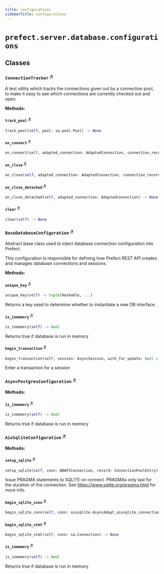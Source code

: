 ```yaml
---
title: configurations
sidebarTitle: configurations
---
```


# `prefect.server.database.configurations`

## Classes

### `ConnectionTracker` <sup><a href="https://github.com/PrefectHQ/prefect/blob/main/src/prefect/server/database/configurations.py#L59" target="_blank">↗</a></sup>


A test utility which tracks the connections given out by a connection pool, to
make it easy to see which connections are currently checked out and open.


**Methods:**

#### `track_pool` <sup><a href="https://github.com/PrefectHQ/prefect/blob/main/src/prefect/server/database/configurations.py#L78" target="_blank">↗</a></sup>

```python
track_pool(self, pool: sa.pool.Pool) -> None
```

#### `on_connect` <sup><a href="https://github.com/PrefectHQ/prefect/blob/main/src/prefect/server/database/configurations.py#L83" target="_blank">↗</a></sup>

```python
on_connect(self, adapted_connection: AdaptedConnection, connection_record: ConnectionPoolEntry) -> None
```

#### `on_close` <sup><a href="https://github.com/PrefectHQ/prefect/blob/main/src/prefect/server/database/configurations.py#L92" target="_blank">↗</a></sup>

```python
on_close(self, adapted_connection: AdaptedConnection, connection_record: ConnectionPoolEntry) -> None
```

#### `on_close_detached` <sup><a href="https://github.com/PrefectHQ/prefect/blob/main/src/prefect/server/database/configurations.py#L103" target="_blank">↗</a></sup>

```python
on_close_detached(self, adapted_connection: AdaptedConnection) -> None
```

#### `clear` <sup><a href="https://github.com/PrefectHQ/prefect/blob/main/src/prefect/server/database/configurations.py#L113" target="_blank">↗</a></sup>

```python
clear(self) -> None
```

### `BaseDatabaseConfiguration` <sup><a href="https://github.com/PrefectHQ/prefect/blob/main/src/prefect/server/database/configurations.py#L124" target="_blank">↗</a></sup>


Abstract base class used to inject database connection configuration into Prefect.

This configuration is responsible for defining how Prefect REST API creates and manages
database connections and sessions.


**Methods:**

#### `unique_key` <sup><a href="https://github.com/PrefectHQ/prefect/blob/main/src/prefect/server/database/configurations.py#L171" target="_blank">↗</a></sup>

```python
unique_key(self) -> tuple[Hashable, ...]
```

Returns a key used to determine whether to instantiate a new DB interface.


#### `is_inmemory` <sup><a href="https://github.com/PrefectHQ/prefect/blob/main/src/prefect/server/database/configurations.py#L200" target="_blank">↗</a></sup>

```python
is_inmemory(self) -> bool
```

Returns true if database is run in memory


#### `begin_transaction` <sup><a href="https://github.com/PrefectHQ/prefect/blob/main/src/prefect/server/database/configurations.py#L204" target="_blank">↗</a></sup>

```python
begin_transaction(self, session: AsyncSession, with_for_update: bool = False) -> AbstractAsyncContextManager[AsyncSessionTransaction]
```

Enter a transaction for a session


### `AsyncPostgresConfiguration` <sup><a href="https://github.com/PrefectHQ/prefect/blob/main/src/prefect/server/database/configurations.py#L211" target="_blank">↗</a></sup>

**Methods:**

#### `is_inmemory` <sup><a href="https://github.com/PrefectHQ/prefect/blob/main/src/prefect/server/database/configurations.py#L374" target="_blank">↗</a></sup>

```python
is_inmemory(self) -> bool
```

Returns true if database is run in memory


### `AioSqliteConfiguration` <sup><a href="https://github.com/PrefectHQ/prefect/blob/main/src/prefect/server/database/configurations.py#L380" target="_blank">↗</a></sup>

**Methods:**

#### `setup_sqlite` <sup><a href="https://github.com/PrefectHQ/prefect/blob/main/src/prefect/server/database/configurations.py#L469" target="_blank">↗</a></sup>

```python
setup_sqlite(self, conn: DBAPIConnection, record: ConnectionPoolEntry) -> None
```

Issue PRAGMA statements to SQLITE on connect. PRAGMAs only last for the
duration of the connection. See https://www.sqlite.org/pragma.html for more info.


#### `begin_sqlite_conn` <sup><a href="https://github.com/PrefectHQ/prefect/blob/main/src/prefect/server/database/configurations.py#L520" target="_blank">↗</a></sup>

```python
begin_sqlite_conn(self, conn: aiosqlite.AsyncAdapt_aiosqlite_connection) -> None
```

#### `begin_sqlite_stmt` <sup><a href="https://github.com/PrefectHQ/prefect/blob/main/src/prefect/server/database/configurations.py#L529" target="_blank">↗</a></sup>

```python
begin_sqlite_stmt(self, conn: sa.Connection) -> None
```

#### `is_inmemory` <sup><a href="https://github.com/PrefectHQ/prefect/blob/main/src/prefect/server/database/configurations.py#L576" target="_blank">↗</a></sup>

```python
is_inmemory(self) -> bool
```

Returns true if database is run in memory

